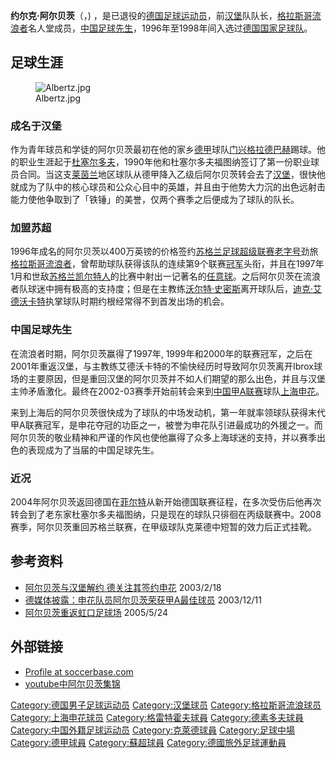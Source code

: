 {{Football player infobox
| playername= 阿尔贝茨
| image = [[File:Albertz_retouched.jpg|250px]]
| fullname = 约尔克·阿尔贝茨
| nickname = 铁锤
| dateofbirth = {{birth date and age|1971|1|29}}
| cityofbirth = [[门兴格拉德巴赫|门兴格拉德巴赫]]
| countryofbirth = {{BRD}}
| height = 6'2"
| currentclub = 退役
| position = [[中场|中场]]
| youthyears = 
| youthclubs = 
| years = 1990-95<br>1995-96<br>1996-01<br>2001-03<br>2003-04<br>2004-05<br>2005-07<br>2008
| clubs = [[杜塞尔多夫足球俱乐部|杜塞尔多夫]]<br>[[汉堡足球俱乐部|汉堡]]<br>[[格拉斯哥流浪者|格拉斯哥流浪者]]<br>[[汉堡足球俱乐部|汉堡]]<br>[[上海申花|上海申花]]<br>[[菲尔特足球俱乐部|菲尔特]]<br>[[杜塞尔多夫足球俱乐部|杜塞尔多夫]]<br>[[克莱德足球俱乐部|克莱德]]
| caps(goals) = {{0}}58 {{0}}{{0}}(4)<br>{{0}}99 {{0}}(22)<br>137 {{0}}(51)<br>{{0}}28 {{0}}{{0}}(6)<br>{{0}}48 {{0}}(13)<br>{{0}}13 {{0}}{{0}}(3)<br>{{0}}47 {{0}}{{0}}(7)<br>{{0}}{{0}}7 {{0}}{{0}}(2)
| nationalyears = 1996-98
| nationalteam = [[德国国家足球队|德国]]
| nationalcaps(goals) = 3(0)
| pcupdate =  2007年7月13日
| ntupdate =  2007年4月29日
}}

'''约尔克·阿尔贝茨'''（{{lang-de|'''Jörg Albertz'''}}，{{bd|1971年|1月29日}}) ，是已退役的[[德国|德国]][[足球|足球]][[运动员|运动员]]，前[[汉堡足球俱乐部|汉堡]]队队长，[[格拉斯哥流浪者|格拉斯哥流浪者]]名人堂成员，[[中国足球先生|中国足球先生]]，1996年至1998年间入选过[[德国国家足球队|德国国家足球队]]。

==足球生涯==
[[File:Albertz.jpg|thumb]]

===成名于汉堡===
作为青年球员和学徒的阿尔贝茨最初在他的家乡[[德甲|德甲]]球队[[门兴格拉德巴赫足球俱乐部|门兴格拉德巴赫]]踢球。他的职业生涯起于[[杜塞尔多夫足球俱乐部|杜塞尔多夫]]，1990年他和杜塞尔多夫福图纳签订了第一份职业球员合同。当这支[[莱茵兰|莱茵兰]]地区球队从德甲降入乙级后阿尔贝茨转会去了[[汉堡足球俱乐部|汉堡]]，很快他就成为了队中的核心球员和公众心目中的英雄，并且由于他势大力沉的出色远射击能力使他争取到了「铁锤」的美誉，仅两个赛季之后便成为了球队的队长。

===加盟苏超===
1996年成名的阿尔贝茨以400万英镑的价格签约[[苏格兰足球超级联赛|苏格兰足球超级联赛]][[老字号|老字号]]劲旅[[格拉斯哥流浪者|格拉斯哥流浪者]]，曾帮助球队获得该队的连续第9个联赛[[冠军|冠军]]头衔，并且在1997年1月和世敌[[凯尔特人足球俱乐部|苏格兰凯尔特人]]的比赛中射出一记著名的[[任意球|任意球]]。之后阿尔贝茨在流浪者队球迷中拥有极高的支持度；但是在主教练[[沃尔特·史密斯|沃尔特·史密斯]]离开球队后，[[迪克·艾德沃卡特|迪克·艾德沃卡特]]执掌球队时期约根经常得不到首发出场的机会。

===中国足球先生===
在流浪者时期，阿尔贝茨赢得了1997年, 1999年和2000年的联赛冠军，之后在2001年重返汉堡，与主教练艾德沃卡特的不愉快经历时导致阿尔贝茨离开Ibrox球场的主要原因，但是重回汉堡的阿尔贝茨并不如人们期望的那么出色，并且与汉堡主帅矛盾激化。最终在2002-03赛季开始前转会来到[[中国足球甲A联赛|中国甲A联赛]]球队[[上海申花|上海申花]]。

来到上海后的阿尔贝茨很快成为了球队的中场发动机，第一年就率领球队获得末代甲A联赛冠军，是申花夺冠的功臣之一，被誉为申花队引进最成功的外援之一。而阿尔贝茨的敬业精神和严谨的作风也使他赢得了众多上海球迷的支持，并以赛季出色的表现成为了当届的中国足球先生。

===近况===
2004年阿尔贝茨返回德国在[[菲尔特足球俱乐部|菲尔特]]从新开始德国联赛征程，在多次受伤后他再次转会到了老东家杜塞尔多夫福图纳，只是现在的球队只徘徊在丙级联赛中。2008赛季，阿尔贝茨重回苏格兰联赛，在甲级球队克莱德中短暂的效力后正式挂靴。

==参考资料==
*[http://society.eastday.com/epublish/gb/paper148/20030218/class014800010/hwz887049.htm 阿尔贝茨与汉堡解约 德关注其签约申花] {{Wayback|url=http://society.eastday.com/epublish/gb/paper148/20030218/class014800010/hwz887049.htm |date=20160304131914 }} 2003/2/18
*[http://www.southcn.com/sports/scroll/200312110100.htm 德媒体披露：申花队员阿尔贝茨荣获甲A最佳球员] {{Wayback|url=http://www.southcn.com/sports/scroll/200312110100.htm |date=20160304212400 }} 2003/12/11
*[http://sports.sina.com.cn/s/2005-05-24/0130571685s.shtml申花汉堡友谊赛 阿尔贝茨重返虹口足球场]{{dead link|date=2018年4月 |bot=InternetArchiveBot |fix-attempted=yes }} 2005/5/24

==外部链接==
*[https://web.archive.org/web/20050330221150/http://www.soccerbase.com/players_details.sd?playerid=9404 Profile at soccerbase.com]
*[http://www.youtube.com/watch?v=V51IzMuTlpg youtube中阿尔贝茨集锦] {{Wayback|url=http://www.youtube.com/watch?v=V51IzMuTlpg |date=20210420073247 }}

{{中国足球先生}}

{{Authority control}}
{{DEFAULTSORT:Albertz, Jorg}}
[[Category:德国男子足球运动员|Category:德国男子足球运动员]]
[[Category:汉堡球员|Category:汉堡球员]]
[[Category:格拉斯哥流浪球员|Category:格拉斯哥流浪球员]]
[[Category:上海申花球员|Category:上海申花球员]]
[[Category:格雷特霍夫球員|Category:格雷特霍夫球員]]
[[Category:德素多夫球員|Category:德素多夫球員]]
[[Category:中国外籍足球运动员|Category:中国外籍足球运动员]]
[[Category:克萊德球員|Category:克萊德球員]]
[[Category:足球中場|Category:足球中場]]
[[Category:德甲球員|Category:德甲球員]]
[[Category:蘇超球員|Category:蘇超球員]]
[[Category:德國旅外足球運動員|Category:德國旅外足球運動員]]